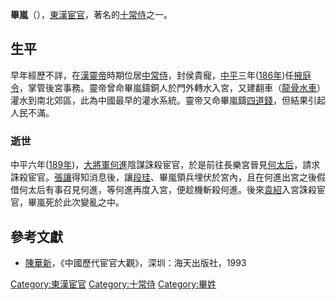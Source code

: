 '''畢嵐'''（{{bd|2世纪||189年|catIdx=X}}），[[東漢|東漢]][[宦官|宦官]]，著名的[[十常侍|十常侍]]之一。

==生平==
早年經歷不詳，在[[漢靈帝|漢靈帝]]時期位居[[中常侍|中常侍]]，封侯貴寵，[[中平|中平]]三年([[186年|186年]])任[[掖庭|掖庭令]]，掌管後宮事務。靈帝曾命畢嵐鑄銅人於門外轉水入宮，又建翻車（[[龍骨水車|龍骨水車]]）灌水到南北郊區，此為中國最早的灌水系統。靈帝又命畢嵐鑄[[四道錢|四道錢]]，但結果引起人民不滿。
===逝世===
中平六年([[189年|189年]])，[[大將軍_(東亞)|大將軍]][[何進|何進]]陰謀誅殺宦官，於是前往長樂宮晉見[[靈思皇后|何太后]]，請求誅殺宦官。[[張讓_(東漢)|張讓]]得知消息後，讓[[段珪|段珪]]、畢嵐領兵埋伏於宮內，且在何進出宮之後假借何太后有事召見何進，等何進再度入宮，便趁機斬殺何進。後來[[袁紹|袁紹]]入宮誅殺宦官，畢嵐死於此次變亂之中。

== 參考文獻 ==
*[[陳華新|陳華新]]，《中國歷代宦官大觀》，深圳：海天出版社，1993
{{十常侍}}
[[Category:東漢宦官|Category:東漢宦官]]
[[Category:十常侍|Category:十常侍]]
[[Category:畢姓|Category:畢姓]]